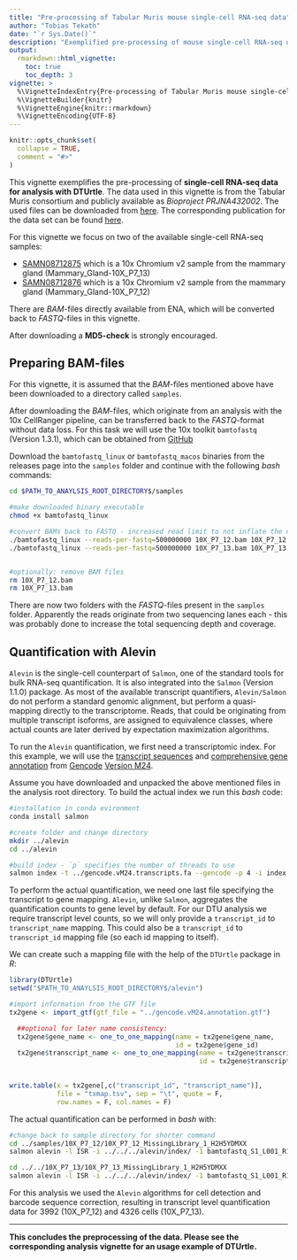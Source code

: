 ```yaml
---
title: "Pre-processing of Tabular Muris mouse single-cell RNA-seq data"
author: "Tobias Tekath"
date: "`r Sys.Date()`"
description: "Exemplified pre-processing of mouse single-cell RNA-seq data (10X Chromium)."
output: 
  rmarkdown::html_vignette:
    toc: true
    toc_depth: 3
vignette: >
  %\VignetteIndexEntry{Pre-processing of Tabular Muris mouse single-cell RNA-seq data}
  %\VignetteBuilder{knitr}
  %\VignetteEngine{knitr::rmarkdown}
  %\VignetteEncoding{UTF-8}
---
```


```r
knitr::opts_chunk$set(
  collapse = TRUE,
  comment = "#>"
)
```

This vignette exemplifies the pre-processing of **single-cell RNA-seq data for analysis with DTUrtle**. The data used in this vignette is from the Tabular Muris consortium and publicly available as *Bioproject PRJNA432002*. The used files can be downloaded from [here](https://www.ebi.ac.uk/ena/browser/view/PRJNA432002). The corresponding publication for the data set can be found [here](https://doi.org/10.1038/s41586-018-0590-4). 

For this vignette we focus on two of the available single-cell RNA-seq samples:

- [SAMN08712875](https://www.ebi.ac.uk/ena/browser/view/SAMN08712875) which is a 10x Chromium v2 sample from the mammary gland (Mammary_Gland-10X_P7_13)
- [SAMN08712876](https://www.ebi.ac.uk/ena/browser/view/SAMN08712876) which is a 10x Chromium v2 sample from the mammary gland (Mammary_Gland-10X_P7_12)

There are *BAM*-files directly available from ENA, which will be converted back to *FASTQ*-files in this vignette.

After downloading a **MD5-check** is strongly encouraged.

## Preparing BAM-files
For this vignette, it is assumed that the *BAM*-files mentioned above have been downloaded to a directory called `samples`.

After downloading the *BAM*-files, which originate from an analysis with the 10x CellRanger pipeline, can be transferred back to the *FASTQ*-format without data loss. For this task we will use the 10x toolkit `bamtofastq` (Version 1.3.1), which can be obtained from [GitHub](https://github.com/10XGenomics/bamtofastq)

Download the `bamtofastq_linux` or `bamtofastq_macos` binaries from the releases page into the `samples` folder and continue with the following *bash* commands:

```bash
cd $PATH_TO_ANAYLSIS_ROOT_DIRECTORY$/samples

#make downloaded binary executable
chmod +x bamtofastq_linux

#convert BAMs back to FASTQ - increased read limit to not inflate the number of files.
./bamtofastq_linux --reads-per-fastq=500000000 10X_P7_12.bam 10X_P7_12
./bamtofastq_linux --reads-per-fastq=500000000 10X_P7_13.bam 10X_P7_13


#optionally: remove BAM files
rm 10X_P7_12.bam 
rm 10X_P7_13.bam
```

There are now two folders with the *FASTQ*-files present in the `samples` folder. Apparently the reads originate from two sequencing lanes each - this was probably done to increase the total sequencing depth and coverage.

## Quantification with Alevin

`Alevin` is the single-cell counterpart of `Salmon`, one of the standard tools for bulk RNA-seq quantification. It is also integrated into the `Salmon` (Version 1.1.0) package. As most of the available transcript quantifiers, `Alevin/Salmon` do not perform a standard genomic alignment, but perform a quasi-mapping directly to the transcriptome. Reads, that could be originating from multiple transcript isoforms, are assigned to equivalence classes, where actual counts are later derived by expectation maximization algorithms.

To run the `Alevin` quantification, we first need a transcriptomic index. For this example, we will use the [transcript sequences](ftp://ftp.ebi.ac.uk/pub/databases/gencode/Gencode_mouse/release_M24/gencode.vM24.transcripts.fa.gz) and [comprehensive gene annotation](ftp://ftp.ebi.ac.uk/pub/databases/gencode/Gencode_mouse/release_M24/gencode.vM24.annotation.gtf.gz) from [Gencode](https://www.gencodegenes.org/) [Version M24](https://www.gencodegenes.org/mouse/release_M24.html). 

Assume you have downloaded and unpacked the above mentioned files in the analysis root directory. To build the actual index we run this *bash* code:

```bash
#installation in conda evironment
conda install salmon

#create folder and change directory
mkdir ../alevin
cd ../alevin

#build index - `p` specifies the number of threads to use
salmon index -t ../gencode.vM24.transcripts.fa --gencode -p 4 -i index
```

To perform the actual quantification, we need one last file specifying the transcript to gene mapping. `Alevin`, unlike `Salmon`, aggregates the quantification counts to gene level by default. For our DTU analysis we require transcript level counts, so we will only provide a `transcript_id` to `transcript_name` mapping. This could also be a `transcript_id` to `transcript_id` mapping file (so each id mapping to itself).

We can create such a mapping file with the help of the `DTUrtle` package in *R*:

```r
library(DTUrtle)
setwd("$PATH_TO_ANAYLSIS_ROOT_DIRECTORY$/alevin")

#import information from the GTF file
tx2gene <- import_gtf(gtf_file = "../gencode.vM24.annotation.gtf")

  ##optional for later name consistency:
  tx2gene$gene_name <- one_to_one_mapping(name = tx2gene$gene_name, 
                                          id = tx2gene$gene_id)
  tx2gene$transcript_name <- one_to_one_mapping(name = tx2gene$transcript_name, 
                                                id = tx2gene$transcript_id)
  

write.table(x = tx2gene[,c("transcript_id", "transcript_name")], 
            file = "txmap.tsv", sep = "\t", quote = F, 
            row.names = F, col.names = F)
```

The actual quantification can be performed in *bash* with:

```bash
#change back to sample directory for shorter command
cd ../samples/10X_P7_12/10X_P7_12_MissingLibrary_1_H2H5YDMXX
salmon alevin -l ISR -i ../../../alevin/index/ -1 bamtofastq_S1_L001_R1_001.fastq.gz bamtofastq_S1_L002_R1_001.fastq.gz -2 bamtofastq_S1_L001_R2_001.fastq.gz bamtofastq_S1_L002_R2_001.fastq.gz --chromium -p 20 --tgMap ../../../alevin/txmap.tsv --dumpFeatures -o ../../../alevin/10X_P7_12

cd ../../10X_P7_13/10X_P7_13_MissingLibrary_1_H2H5YDMXX
salmon alevin -l ISR -i ../../../alevin/index/ -1 bamtofastq_S1_L001_R1_001.fastq.gz bamtofastq_S1_L002_R1_001.fastq.gz -2 bamtofastq_S1_L001_R2_001.fastq.gz bamtofastq_S1_L002_R2_001.fastq.gz --chromium -p 20 --tgMap ../../../alevin/txmap.tsv --dumpFeatures -o ../../../alevin/10X_P7_13
```

For this analysis we used the `Alevin` algorithms for cell detection and barcode sequence correction, resulting in transcript level quantification data for 3992 (10X_P7_12) and 4326 cells (10X_P7_13).

---

**This concludes the preprocessing of the data. Please see the corresponding analysis vignette for an usage example of DTUrtle.**
